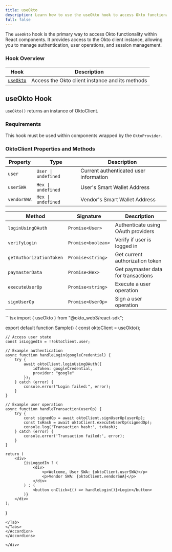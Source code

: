 ```yaml
---
title: useOkto
description: Learn how to use the useOkto hook to access Okto functionality in React components
full: false
---
```



The `useOkto` hook is the primary way to access Okto functionality within React components. It provides access to the Okto client instance, allowing you to manage authentication, user operations, and session management.

### Hook Overview

| Hook | Description |
|------|-------------|
| [`useOkto`](#useokto-hook) | Access the Okto client instance and its methods |

<div className="method-box">

## useOkto Hook

`useOkto()` returns an instance of OktoClient.

### Requirements

This hook must be used within components wrapped by the `OktoProvider`.

### OktoClient Properties and Methods

<Callout title="OktoClient Interface">

| Property | Type | Description |
|----------|------|-------------|
| `user`            | `User \| undefined` | Current authenticated user information |
| `userSWA`               | `Hex \| undefined` | User's Smart Wallet Address |
| `vendorSWA`            | `Hex \| undefined` | Vendor's Smart Wallet Address |

| Method | Signature | Description |
|--------|-----------|-------------|
| `loginUsingOAuth` | `Promise<User>` | Authenticate using OAuth providers |
| `verifyLogin` | `Promise<boolean>` | Verify if user is logged in |
| `getAuthorizationToken` | `Promise<string>` | Get current authorization token |
| `paymasterData` | `Promise<Hex>` | Get paymaster data for transactions |
| `executeUserOp` | `Promise<string>` | Execute a user operation |
| `signUserOp` | `Promise<UserOp>` | Sign a user operation |

</Callout>

<Accordions>
<Accordion title="Example">
<Tabs items={['TypeScript']}>
<Tab value="TypeScript">
```tsx
import { useOkto } from "@okto_web3/react-sdk";

export default function Sample() {
    const oktoClient = useOkto();
    
    // Access user state
    const isLoggedIn = !!oktoClient.user;
    
    // Example authentication
    async function handleLogin(googleCredential) {
        try {
            await oktoClient.loginUsingOAuth({
                idToken: googleCredential,
                provider: "google"
            });
        } catch (error) {
            console.error("Login failed:", error);
        }
    }

    // Example user operation
    async function handleTransaction(userOp) {
        try {
            const signedOp = await oktoClient.signUserOp(userOp);
            const txHash = await oktoClient.executeUserOp(signedOp);
            console.log('Transaction hash:', txHash);
        } catch (error) {
            console.error('Transaction failed:', error);
        }
    }

    return (
        <div>
            {isLoggedIn ? (
                <div>
                    <p>Welcome, User SWA: {oktoClient.userSWA}</p>
                    <p>Vendor SWA: {oktoClient.vendorSWA}</p>
                </div>
            ) : (
                <button onClick={() => handleLogin()}>Login</button>
            )}
        </div>
    );
}
```
</Tab>
</Tabs>
</Accordion>
</Accordions>

</div>
